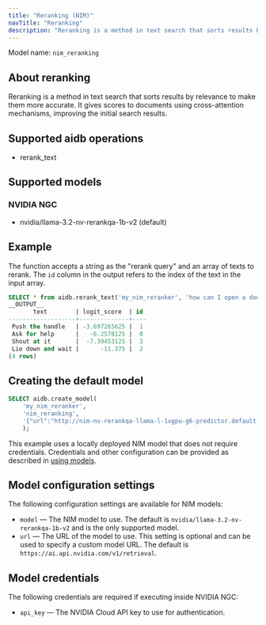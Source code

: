```yaml
---
title: "Reranking (NIM)"
navTitle: "Reranking"
description: "Reranking is a method in text search that sorts results by relevance to make them more accurate."
---
```


Model name: `nim_reranking`

## About reranking

Reranking is a method in text search that sorts results by relevance to make them more accurate. It gives scores to documents using cross-attention mechanisms, improving the initial search results.

## Supported aidb operations

* rerank_text

## Supported models

### NVIDIA NGC

* nvidia/llama-3.2-nv-rerankqa-1b-v2 (default)


## Example
The function accepts a string as the "rerank query" and an array of texts to rerank.
The `id` column in the output refers to the index of the text in the input array.

```sql
SELECT * from aidb.rerank_text('my_nim_reranker', 'how can I open a door?', '{Ask for help, Push the handle, Lie down and wait, Shout at it}'::text[]) ORDER BY logit_score DESC;
__OUTPUT__
       text        | logit_score  | id
-------------------+--------------+----
 Push the handle   | -3.697265625 |  1
 Ask for help      |   -6.2578125 |  0
 Shout at it       |  -7.39453125 |  3
 Lie down and wait |      -11.375 |  2
(4 rows)
```


## Creating the default model

```sql
SELECT aidb.create_model(
    'my_nim_reranker',
    'nim_reranking',
    '{"url":"http://nim-nv-rerankqa-llama-l-1xgpu-g6-predictor.default.svc.cluster.local/v1/ranking", "model": "nvidia/llama-3.2-nv-rerankqa-1b-v2"}'
    );
```

This example uses a locally deployed NIM model that does not require credentials. Credentials and other configuration can be provided as described in [using models](../using-models).

## Model configuration settings

The following configuration settings are available for NIM models:

* `model` &mdash; The NIM model to use. The default is `nvidia/llama-3.2-nv-rerankqa-1b-v2` and is the only supported model.
* `url` &mdash; The URL of the model to use. This setting is optional and can be used to specify a custom model URL. The default is `https://ai.api.nvidia.com/v1/retrieval`.

## Model credentials

The following credentials are required if executing inside NVIDIA NGC:

* `api_key` &mdash; The NVIDIA Cloud API key to use for authentication.
